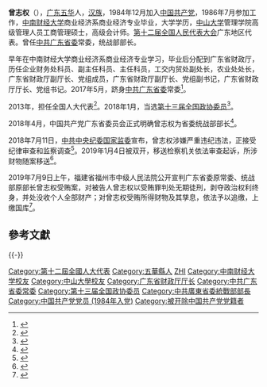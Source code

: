 '''曾志权'''（{{bd|1963年|1月|}}），[[广东省|广东]][[五华县|五华]]人，[[汉族|汉族]]，1984年12月加入[[中国共产党|中国共产党]]，1986年7月参加工作，[[中南财经政法大学|中南财经大学]]商业经济系商业经济专业毕业，大学学历，[[中山大学|中山大学]]管理学院高级管理人员工商管理硕士，高级会计师。[[第十二届全国人民代表大会|第十二届全国人民代表大会]]广东地区代表。曾任[[中国共产党广东省委员会|中共广东省委]]常委，统战部部长。

早年在中南财经大学商业经济系商业经济专业学习，毕业后分配到广东省财政厅，历任企业财务处科员、副主任科员、主任科员，工交内贸处副处长，农业处处长，广东省财政厅副厅长、党组成员，广东省财政厅副厅长、党组副书记，广东省财政厅厅长、党组书记。2017年5月，跻身[[中国共产党广东省委员会|中共广东省委]]常委<ref>{{cite web|title=广东新一届省委常委简历(书记胡春华 副书记马兴瑞、任学锋)|url=http://district.ce.cn/newarea/sddy/201705/26/t20170526_23247062_11.shtml|date=2017-05-26|publisher=中国经济网|access-date=2017-05-27|archive-date=2019-06-10|archive-url=https://web.archive.org/web/20190610152507/http://district.ce.cn/newarea/sddy/201705/26/t20170526_23247062_11.shtml|dead-url=no}}</ref>。

2013年，担任全国人大代表<ref>{{cite news|url= http://210.82.31.1:8084/delegate/viewDelegate.action?dbid=121912|title=全国人大代表信息-曾志权|newspaper=全国人大网|accessdate=2013-04-05|archive-url=https://web.archive.org/web/20160304060801/http://www.npc.gov.cn/delegate/viewDelegate.action?dbid=121912|archive-date=2016-03-04|dead-url=yes}}</ref>。2018年1月，当选[[中国人民政治协商会议第十三届全国委员会委员名单|第十三届全国政协委员]]<ref>{{Cite web|title=中国人民政治协商会议第十三届全国委员会委员名单|url=http://sports.163.com/18/0126/06/D92BRKK400051C89.html|accessdate=2018-01-26|date=2018-01-26|publisher=网易|archive-url=https://web.archive.org/web/20180127143232/http://sports.163.com/18/0126/06/D92BRKK400051C89.html|archive-date=2018-01-27|dead-url=yes}}</ref>。

2018年4月，中国共产党广东省委员会正式明确曾志权为省委统战部部长<ref>{{cite news|url=http://district.ce.cn/newarea/sddy/201804/13/t20180413_28817017.shtml|title=广东省委常委曾志权任省委统战部部长|date=2018-04-13|newspaper=中国经济网|accessdate=2018-04-13|archive-date=2019-09-15|archive-url=https://web.archive.org/web/20190915063044/http://district.ce.cn/newarea/sddy/201804/13/t20180413_28817017.shtml|dead-url=no}}</ref>。

2018年7月11日，[[中国共产党中央纪律检查委员会|中共中央纪委]][[中华人民共和国国家监察委员会|国家监委]]宣布，曾志权涉嫌严重违纪违法，正接受纪律审查和监察调查<ref>{{cite news|url=http://www.ccdi.gov.cn/scdc/zggb/zjsc/201807/t20180711_175491.html|title=广东省委常委、统战部部长曾志权接受中央纪委国家监委纪律审查和监察调查|date=2018-07-11|newspaper=[[中央纪委国家监委网站|中央纪委国家监委网站]]|accessdate=2018-07-11|archive-date=2020-11-04|archive-url=https://web.archive.org/web/20201104100232/http://www.ccdi.gov.cn/scdc/zggb/zjsc/201807/t20180711_175491.html|dead-url=no}}</ref>。2019年1月4日被双开，移送检察机关依法审查起诉，所涉财物随案移送<ref>{{Cite web|title=广东省委原常委、统战部原部长曾志权严重违纪违法被开除党籍和公职|url=http://www.ccdi.gov.cn/scdc/zggb/djcf/201901/t20190104_186293.html|accessdate=2019-01-04|date=2019-01-04|work=中央纪委国家监委网站|archive-date=2020-11-04|archive-url=https://web.archive.org/web/20201104075627/http://www.ccdi.gov.cn/scdc/zggb/djcf/201901/t20190104_186293.html|dead-url=no}}</ref>。

2019年7月9日上午，福建省福州市中级人民法院公开宣判广东省委原常委、统战部原部长曾志权受贿案，对被告人曾志权以受贿罪判处无期徒刑，剥夺政治权利终身，并处没收个人全部财产；对曾志权受贿所得财物及其孳息，依法予以追缴，上缴国库<ref>{{Cite web|title=广东省委原常委、统战部原部长曾志权受贿案一审宣判|url=http://fanfu.people.com.cn/GB/n1/2019/0710/c64371-31224215.html|date=2019-07-10|publisher=人民网|access-date=2019-07-10|archive-date=2019-07-10|archive-url=https://web.archive.org/web/20190710025846/http://fanfu.people.com.cn/GB/n1/2019/0710/c64371-31224215.html|dead-url=no}}</ref>。

==參考文獻==
{{reflist}}
{{-}}
{{start box}}
{{s-ppo|cpc}}
{{s-before|[[严植婵|严植婵]]}}
{{s-title|[[中国共产党广东省委员会|中国共产党广东省委员会]]统一战线工作部部長|2018年4月 - 2018年7月}}
{{s-after|[[黄宁生|黄宁生]]}}
{{s-gov|prc}}
{{s-before|[[刘昆_(1956年)|刘 昆]]}}
{{s-title|[[广东省财政厅|广东省财政厅]]厅长|2010年7月 - 2017年5月}}
{{s-after|[[戴运龙|戴运龙]]}}
{{end box}}
{{中共十九大以来的反腐败工作}}
[[Category:第十二屆全國人大代表|Category:第十二屆全國人大代表]]
[[Category:五華縣人|Category:五華縣人]]
[[Category:曾姓|ZHI]]
[[Category:中南财经大学校友|Category:中南财经大学校友]]
[[Category:中山大學校友|Category:中山大學校友]]
[[Category:广东省财政厅厅长|Category:广东省财政厅厅长]]
[[Category:中共广东省委常委|Category:中共广东省委常委]]
[[Category:第十三届全国政协委员|Category:第十三届全国政协委员]]
[[Category:中共廣東省委統戰部部長|Category:中共廣東省委統戰部部長]]
[[Category:中国共产党党员_(1984年入党)|Category:中国共产党党员 (1984年入党)]]
[[Category:被开除中国共产党党籍者|Category:被开除中国共产党党籍者]]